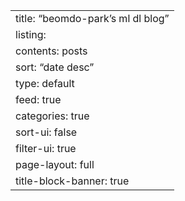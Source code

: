 ---
title: "beomdo-park's ml dl blog"
listing:
  contents: posts
  sort: "date desc"
  type: default
  feed: true
  categories: true
  sort-ui: false
  filter-ui: true
page-layout: full
title-block-banner: true
---